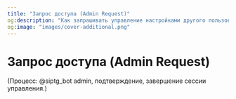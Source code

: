 ```yaml
---
title: "Запрос доступа (Admin Request)"
og:description: "Как запрашивать управление настройками другого пользователя"
og:image: "images/cover-additional.png"
---
```


# Запрос доступа (Admin Request)

(Процесс: @siptg_bot admin, подтверждение, завершение сессии управления.)

